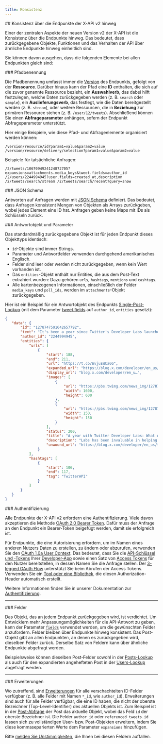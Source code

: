 ```yaml
---
title: Konsistenz
---
```


<div id="consistency-across-the-x-api-v2-endpoints">
  ## Konsistenz über die Endpunkte der X-API v2 hinweg
</div>

Einer der zentralen Aspekte der neuen Version v2 der X-API ist die Konsistenz über die Endpunkte hinweg. Das bedeutet, dass zurückgegebene Objekte, Funktionen und das Verhalten der API über ähnliche Endpunkte hinweg einheitlich sind.

Sie können davon ausgehen, dass die folgenden Elemente bei allen Endpunkten gleich sind:

<div id="path-naming">
  ### Pfadbenennung
</div>

Die Pfadbenennung umfasst immer die [Version](/de/x-api/fundamentals/versioning) des Endpunkts, gefolgt von der **Ressource**. Darüber hinaus kann der Pfad eine **ID** enthalten, die sich auf die zuvor genannte Ressource bezieht, ein **Auswahlverb**, das dabei hilft festzulegen, welche Daten zurückgegeben werden (z. B. `search` oder `sample`), ein **Auslieferungsverb**, das festlegt, wie die Daten bereitgestellt werden (z. B. `stream`), oder weitere Ressourcen, die in **Beziehung** zur primären Ressource stehen (z. B. `/user/12/tweets`). Abschließend können Sie einen **Abfrageparameter** anhängen, sofern der Endpunkt Abfrageparameter unterstützt.

Hier einige Beispiele, wie diese Pfad- und Abfrageelemente organisiert werden können:

`/version/resource/id?param1=value&param2=value /version/resource/delivery/selection?param1=value&param2=value`

Beispiele für tatsächliche Anfragen:

`/2/tweets/1067094924124872705?expansions=attachments.media_keys&tweet.fields=author_id /2/users/2244994945?user.fields=created_at,description /2/tweets/search/stream /2/tweets/search/recent?query=snow`

<div id="json-schema">
  ### JSON Schema
</div>

Antworten auf Anfragen werden mit [JSON Schema](http://json-schema.org/) definiert. Das bedeutet, dass Anfragen konsistent Mengen von Objekten als Arrays zurückgeben, wobei jedes Element eine ID hat. Anfragen geben keine Maps mit IDs als Schlüsseln zurück.

<div id="response-object-and-parameters">
  ### Antwortobjekt und Parameter
</div>

Das standardmäßig zurückgegebene Objekt ist für jeden Endpunkt dieses Objekttyps identisch:

- `id`-Objekte sind immer Strings.
- Parameter und Antwortfelder verwenden durchgehend amerikanisches Englisch.
- Felder sind leer oder werden nicht zurückgegeben, wenn kein Wert vorhanden ist.
- Das `entities`-Objekt enthält nur Entities, die aus dem Post-Text extrahiert wurden: Dazu gehören `urls`, `hashtags`, `mentions` und `cashtags`.
- Alle kartenbezogenen Informationen, einschließlich der Felder `media_keys` und `poll_ids`, werden im `attachments`-Objekt zurückgegeben.

Hier ist ein Beispiel für ein Antwortobjekt des Endpunkts [Single-Post-Lookup](/de/x-api/posts/post-lookup-by-post-id) (mit dem Parameter [tweet.fields](/de/x-api/fundamentals/data-dictionary#tweet) auf `author_id`, `entities` gesetzt):

```json
{
   "data": {
       "id": "1278747501642657792",
       "text": "It's been a year since Twitter's Developer Labs launched.\n\nAs we build towards the next generation of the #TwitterAPI (coming VERY soon), see what we've learned and changed along the way. https://t.co/WvjuEWCa6G",
       "author_id": "2244994945",
       "entities": {
           "urls": [
               {
                   "start": 188,
                   "end": 211,
                   "url": "https://t.co/WvjuEWCa6G",
                   "expanded_url": "https://blog.x.com/developer/en_us/topics/tools/2020/a-year-with-twitter-developer-labs.html",
                   "display_url": "blog.x.com/developer/en_u…",
                   "images": [
                       {
                           "url": "https://pbs.twimg.com/news_img/1278747527043362816/7HQRkQeV?format=jpg&name=orig",
                           "width": 1600,
                           "height": 600
                       },
                       {
                           "url": "https://pbs.twimg.com/news_img/1278747527043362816/7HQRkQeV?format=jpg&name=150x150",
                           "width": 150,
                           "height": 150
                       }
                   ],
                   "status": 200,
                   "title": "A year with Twitter Developer Labs: What we've learned and changed",
                   "description": "Labs has been invaluable in helping us understand what works well and what doesn’t, what you liked and what you didn’t.",
                   "unwound_url": "https://blog.x.com/developer/en_us/topics/tools/2020/a-year-with-twitter-developer-labs.html"
               }
           ],
           "hashtags": [
               {
                   "start": 106,
                   "end": 117,
                   "tag": "TwitterAPI"
               }
           ]
       }
   }
}
```

<div id="authentication">
  ### Authentifizierung
</div>

Alle Endpunkte der X-API v2 erfordern eine Authentifizierung. Viele davon akzeptieren die Methode [OAuth 2.0 Bearer Token](/de/resources/fundamentals/authentication#oauth-2-0). Dafür muss der Anfrage an den Endpunkt ein Bearer-Token beigefügt werden, damit sie erfolgreich ist.

Für Endpunkte, die eine Autorisierung erfordern, um im Namen eines anderen Nutzers Daten zu erstellen, zu ändern oder abzurufen, verwenden Sie den [OAuth 1.0a User Context](/de/resources/fundamentals/authentication). Das bedeutet, dass Sie die [API-Schlüssel und -Tokens](/de/resources/fundamentals/authentication#api-key-and-secret) Ihrer [Developer-App](/de/resources/fundamentals/authentication#obtaining-access-tokens-using-3-legged-oauth-flow) sowie einen Satz von [Access Tokens](/de/resources/fundamentals/authentication#obtaining-access-tokens-using-3-legged-oauth-flow) für den Nutzer bereitstellen, in dessen Namen Sie die Anfrage stellen. Der [3-legged OAuth Flow](/de/resources/fundamentals/authentication#obtaining-access-tokens-using-3-legged-oauth-flow) unterstützt Sie beim Abrufen der Access Tokens. Verwenden Sie ein [Tool oder eine Bibliothek](/de/x-api/tools-and-libraries/overview), die diesen Authorization-Header automatisch erstellt.

Weitere Informationen finden Sie in unserer Dokumentation zur [Authentifizierung](/de/resources/fundamentals/authentication).

---

<div id="fields">
  ### Felder
</div>

Das Objekt, das an jedem Endpunkt zurückgegeben wird, ist verdichtet. Um Entwicklern mehr Anpassungsmöglichkeiten für die API-Antwort zu geben, kann der Parameter [`fields`](/de/x-api/fundamentals/fields) verwendet werden, um die gewünschten Felder anzufordern. Felder bleiben über Endpunkte hinweg konsistent. Das Post-Objekt gibt an allen Endpunkten, an denen es zurückgegeben wird, dieselben Felder zurück. Derselbe Satz von Feldern kann über ähnliche Endpunkte abgefragt werden.

Beispielsweise können dieselben Post-Felder sowohl in der [Posts-Lookup](/de/x-api/posts/lookup/introduction) als auch für den expandierten angehefteten Post in der [Users-Lookup](/de/x-api/users/lookup/introduction) abgefragt werden.

---

<div id="expansions">
  ### Erweiterungen
</div>

Wo zutreffend, sind [Erweiterungen](/de/x-api/fundamentals/expansions) für alle verschachtelten ID-Felder verfügbar (z. B. alle Felder mit Namen `*_id`, wie `author_id`). Erweiterungen sind auch für alle Felder verfügbar, die eine ID haben, die nicht der oberste Bezeichner (Top-Level-Identifier) des aktuellen Objekts ist. Zum Beispiel ist in der [Post-Abfrage](/de/x-api/posts/lookup/introduction) der Post das aktuelle Objekt, wobei das Feld `id` der oberste Bezeichner ist. Die Felder `author_id` oder `referenced_tweets.id` lassen sich zu vollständigen User- bzw. Post-Objekten erweitern, indem Sie diese kommaseparierten Werte dem Parameter `expansions` hinzufügen.

Bitte [melden Sie Unstimmigkeiten](https://twitterdevfeedback.uservoice.com/), die Ihnen bei diesen Feldern auffallen.